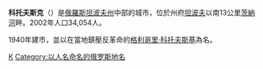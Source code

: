 {{coord|52|35|N|41|31|E|display=title}}
'''科托夫斯克'''（{{lang-ru|Котовск}}）是[[俄羅斯|俄羅斯]][[坦波夫州|坦波夫州]]中部的城市，位於州府[[坦波夫|坦波夫]]以南13公里[[茨納河|茨納河]]畔。2002年人口34,054人。

1940年建市，並以在當地鎮壓反革命的[[格利哥里·科托夫斯基|格利哥里·科托夫斯基]]為名。

{{坦波夫州城市}}
{{Authority control}}
[[Category:坦波夫州城市|К]]
[[Category:以人名命名的俄罗斯地名|Category:以人名命名的俄罗斯地名]]